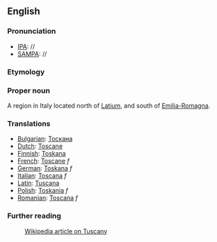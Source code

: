 ==English==

===Pronunciation===
*[[IPA]]: //
*[[SAMPA]]: //

===Etymology===

===Proper noun===

A region in Italy located north of [[Latium]], and south of [[Emilia-Romagna]]. 

===Translations===

*[[Bulgarian]]: [[Тоскана]]
*[[Dutch]]: [[Toscane]]
*[[Finnish]]: [[Toskana]]
*[[French]]: [[Toscane]] ''f''
*[[German]]: [[Toskana]] ''f''
*[[Italian]]: [[Toscana]] ''f''
*[[Latin]]: [[Tuscana]]
*[[Polish]]: [[Toskania]] ''f''
*[[Romanian]]: [[Toscana]] ''f''

===Further reading===

:[[w:Tuscany|Wikipedia article on Tuscany]]